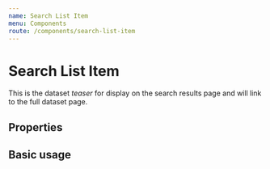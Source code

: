 ```yaml
---
name: Search List Item
menu: Components
route: /components/search-list-item
---
```



# Search List Item
This is the dataset _teaser_ for display on the search results page and will link to the full dataset page.

## Properties

<Props of={SearchListItem} />

## Basic usage

<Playground>
  <SearchListItem
    item={{
    ref: '/',
    title: 'Dataset Title',
    description: 'This is the description.',
    publisher: 'Data Provider Name',
    format: [
              {
                "identifier": 1,
                "format": "csv"
              },
              { "identifier":2,
                "format": "json"
              },
              { "identifier":3,
                "format": "pdf"
              },
              { "identifier":4,
                "format": "rdf"
              },
              { "identifier":5,
                "format": "xml"
              }
          ],
    theme: ['category'],
    identifier: '123',
  }}
  />
</Playground>
